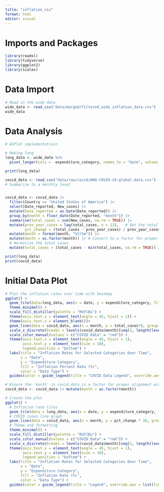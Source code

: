 ```yaml
---
title: "inflation_vis"
format: html
editor: visual
---
```


# Imports and Packages

```r
library(readxl)
library(tidyverse)
library(ggplot2)
library(scales)
```

# Data Import

```r

# Read in the wide data
wide_data <- read_csv("data/merged/filtered_wide_inflation_data.csv")
wide_data
```

# Data Analysis

```r
# GGPlot implementatioin

# Making long
long_data <- wide_data %>%
  pivot_longer(cols = -expenditure_category, names_to = "date", values_to = "inflation_rate")

print(long_data)

covid_data <- read_csv("data/raw/covid/WHO-COVID-19-global-data.csv")
# Summarize to a monthly level


covid_data <- covid_data |>
  filter(Country == "United States of America") |>
  select(Date_reported, New_cases) |>
  mutate(Date_reported = as.Date(Date_reported)) |>
  group_by(month = floor_date(Date_reported, "month")) |>
  summarise(total_cases = sum(New_cases, na.rm = TRUE)) |>
  mutate(prev_year_cases = lag(total_cases, n = 12),   # Get the total cases from the previous year  
         pct_change = (total_cases - prev_year_cases) / prev_year_cases * 100) |> # Calculate the percent change
  mutate(month = format(month, "%Y/%m")) |> 
  mutate(month = as.factor(month)) |> # Convert to a factor for proper alignment with non-date format
  # Normalize the total cases
  mutate(total_cases = (total_cases - min(total_cases, na.rm = TRUE)) / (max(total_cases, na.rm = TRUE) - min(total_cases, na.rm =TRUE))) 

print(long_data)
print(covid_data)
```

# Initial Data Plot

```r
# Plot the inflation rates over time with heatmap
ggplot() +
  geom_tile(data=long_data, aes(x = date, y = expenditure_category, fill = inflation_rate),color = "white") +
  theme_minimal() +
  scale_fill_distiller(palette = "RdYlBu") +
  theme(axis.text.x = element_text(angle = 45, hjust = 1)) +
  theme(axis.text.x = element_blank())+
  geom_line(data = covid_data, aes(x = month, y = total_cases*8, group = 1), color = "red", show.legend = TRUE) +
  scale_x_discrete(breaks = levels(covid_data$month)[seq(1, length(levels(covid_data$month)), by = 3)]) +
  scale_color_manual(values = c("COVID Data" = "red")) +
  theme(axis.text.x = element_text(angle = 45, hjust = 1),
        axis.text.y = element_text(size = 10),
        legend.position = "bottom") +
  labs(title = "Inflation Rates for Selected Categories Over Time",
       x = "Date",
       y = "Expenditure Category",
       fill = "Inflation Percent Rate (%)",
       color = "Data Type") +
  guides(color = guide_legend(title = "COVID Data Legend", override.aes = list(shape = NA)))

```

```r

# Ensure the 'month' in covid_data is a factor for proper alignment with non-date format
covid_data <- covid_data |> mutate(month = as.factor(month))

# Create the plot
ggplot() +
  # Inflation rate tiles
  geom_tile(data = long_data, aes(x = date, y = expenditure_category, fill = inflation_rate), color = "white") +
  # COVID cases line graph
  geom_line(data = covid_data, aes(x = month, y = pct_change * 10, group = 1, color = "COVID Data"), size = 1) +
  # Theme and formatting
  theme_minimal() +
  scale_fill_distiller(palette = "RdYlBu") +
  scale_color_manual(values = c("COVID Data" = "red")) +
  scale_x_discrete(breaks = levels(covid_data$month)[seq(1, length(levels(covid_data$month)), by = 3)]) +
  theme(axis.text.x = element_text(angle = 45, hjust = 1),
        axis.text.y = element_text(size = 10),
        legend.position = "bottom") +
  labs(title = "Inflation Rates for Selected Categories Over Time",
       x = "Date",
       y = "Expenditure Category",
       fill = "Inflation Rate (%)",
       color = "Data Type") +
  guides(color = guide_legend(title = "Legend", override.aes = list(linetype = c("solid"))))

```

